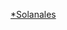 {{Hiddencat}}
{{WPSS-cat}}
{{verylargestub}}
{{Stub Category
|article=[[茄目|茄目]]
|newstub=茄目小作品
|category=茄目}}

[[Category:菊分支小作品|*Solanales]]